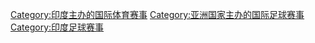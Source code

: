 [[Category:印度主办的国际体育赛事|Category:印度主办的国际体育赛事]]
[[Category:亚洲国家主办的国际足球赛事|Category:亚洲国家主办的国际足球赛事]]
[[Category:印度足球赛事|Category:印度足球赛事]]